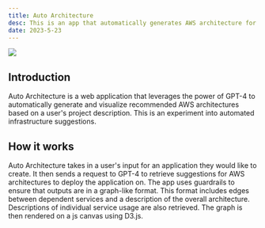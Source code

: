 ```yaml
---
title: Auto Architecture
desc: This is an app that automatically generates AWS architecture for a codebase.
date: 2023-5-23
---
```

<img src="https://github.com/jrgood01/AutoArch/blob/main/screenshot_final.png?raw=true"/>

## Introduction 
Auto Architecture is a web application that leverages the power of GPT-4 to automatically generate and visualize recommended AWS architectures based on a user's project description. This is an experiment into automated infrastructure suggestions.

## How it works
Auto Architecture takes in a user's input for an application they would like to create. 
It then sends a request to GPT-4 to retrieve suggestions for AWS architectures to deploy the 
application on. The app uses guardrails to ensure that outputs are in a graph-like format. 
This format includes edges between dependent services and a description of the overall
architecture. Descriptions of individual service usage are also retrieved. The graph is
then rendered on a js canvas using D3.js.